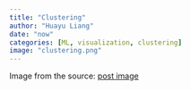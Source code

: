 ```yaml
---
title: "Clustering"
author: "Huayu Liang"
date: "now"
categories: [ML, visualization, clustering]
image: "clustering.png"
---
```


Image from the source: [post image](https://vitalflux.com/when-to-use-which-clustering-algorithms/)
